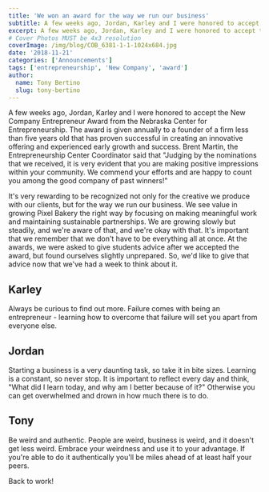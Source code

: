 ```yaml
---
title: 'We won an award for the way we run our business'
subtitle: A few weeks ago, Jordan, Karley and I were honored to accept the New Company Entrepreneur Award from the Nebraska Center for Entrepreneurship.  
excerpt: A few weeks ago, Jordan, Karley and I were honored to accept the New Company Entrepreneur Award from the Nebraska Center for Entrepreneurship.
# Cover Photos MUST be 4x3 resolution
coverImage: /img/blog/COB_6381-1-1-1024x684.jpg
date: '2018-11-21'
categories: ['Announcements']
tags: ['entrepreneurship', 'New Company', 'award']
author:
  name: Tony Bertino
  slug: tony-bertino
---
```

A few weeks ago, Jordan, Karley and I were honored to accept the New Company Entrepreneur Award from the Nebraska Center for Entrepreneurship. The award is given annually to a founder of a firm less than five years old that has proven successful in creating an innovative offering and experienced early growth and success. Brent Martin, the Entrepreneurship Center Coordinator said that "Judging by the nominations that we received, it is very evident that you are making positive impressions within your community. We commend your efforts and are happy to count you among the good company of past winners!"

It's very rewarding to be recognized not only for the creative we produce with our clients, but for the way we run our business. We see value in growing Pixel Bakery the right way by focusing on making meaningful work and maintaining sustainable partnerships. We are growing slowly but steadily, and we're aware of that, and we're okay with that. It's important that we remember that we don't have to be everything all at once. At the awards, we were asked to give students advice after we accepted the award, but found ourselves slightly unprepared. So, we'd like to give that advice now that we've had a week to think about it.

## Karley

Always be curious to find out more. Failure comes with being an entrepreneur - learning how to overcome that failure will set you apart from everyone else.

## Jordan

Starting a business is a very daunting task, so take it in bite sizes. Learning is a constant, so never stop. It is important to reflect every day and think, "What did I learn today, and why am I better because of it?" Otherwise you can get overwhelmed and drown in how much there is to do.

## Tony

Be weird and authentic. People are weird, business is weird, and it doesn't get less weird. Embrace your weirdness and use it to your advantage. If you're able to do it authentically you'll be miles ahead of at least half your peers.

Back to work!